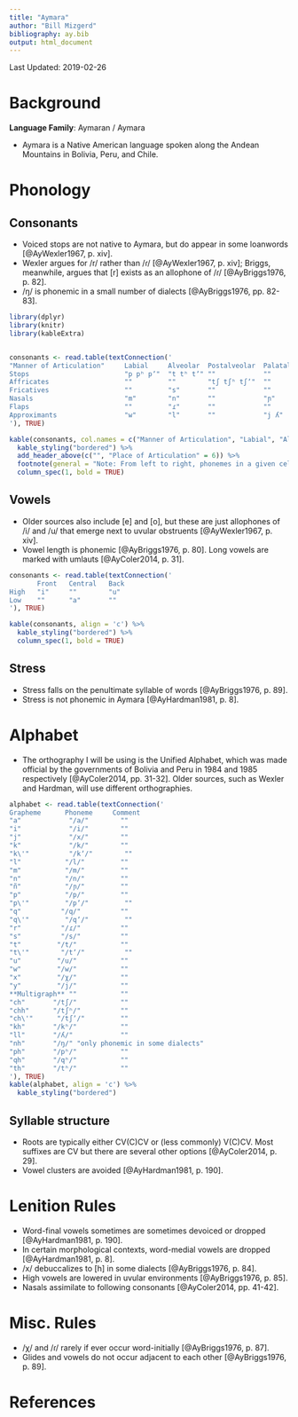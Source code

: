 ```yaml
---
title: "Aymara"
author: "Bill Mizgerd"
bibliography: ay.bib
output: html_document
---
```


Last Updated: 2019-02-26

# Background

**Language Family**: Aymaran / Aymara

* Aymara is a Native American language spoken along the Andean Mountains in Bolivia, Peru, and Chile.

# Phonology

## Consonants

* Voiced stops are not native to Aymara, but do appear in some loanwords [@AyWexler1967, p. xiv].
* Wexler argues for /r/ rather than /ɾ/ [@AyWexler1967, p. xiv]; Briggs, meanwhile, argues that [r] exists as an allophone of /ɾ/ [@AyBriggs1976, p. 82].
* /ŋ/ is phonemic in a small number of dialects [@AyBriggs1976, pp. 82-83].

```r

library(dplyr)
library(knitr)
library(kableExtra)


consonants <- read.table(textConnection('
"Manner of Articulation"     Labial     Alveolar  Postalveolar  Palatal   Velar     Uvular
Stops                        "p pʰ pʼ"  "t tʰ tʼ" ""            ""        "k kʰ kʼ" "q qʰ qʼ"
Affricates                   ""         ""        "tʃ tʃʰ tʃʼ"  ""        ""        ""
Fricatives                   ""         "s"       ""            ""        "x"       "χ"
Nasals                       "m"        "n"       ""            "ɲ"       ""        ""
Flaps                        ""         "ɾ"       ""            ""        ""        ""
Approximants                 "w"        "l"       ""            "j ʎ"     ""        ""
'), TRUE)

kable(consonants, col.names = c("Manner of Articulation", "Labial", "Alveolar", "Postalveolar", "Palatal", "Velar", "Uvular"), align = 'c') %>%
  kable_styling("bordered") %>%
  add_header_above(c("", "Place of Articulation" = 6)) %>%
  footnote(general = "Note: From left to right, phonemes in a given cell are plain, aspirated, and ejective; the exception is in the approximants row, where the phoneme on the right of a cell is lateral.", general_title = "") %>%
  column_spec(1, bold = TRUE)
```

## Vowels

* Older sources also include [e] and [o], but these are just allophones of /i/ and /u/ that emerge next to uvular obstruents [@AyWexler1967, p. xiv].
* Vowel length is phonemic [@AyBriggs1976, p. 80]. Long vowels are marked with umlauts [@AyColer2014, p. 31].

```r
consonants <- read.table(textConnection('
       Front   Central   Back
High   "i"     ""        "u"
Low    ""      "a"       ""
'), TRUE)

kable(consonants, align = 'c') %>%
  kable_styling("bordered") %>%
  column_spec(1, bold = TRUE)
```

## Stress

* Stress falls on the penultimate syllable of words [@AyBriggs1976, p. 89].
* Stress is not phonemic in Aymara [@AyHardman1981, p. 8].

# Alphabet

* The orthography I will be using is the Unified Alphabet, which was made official by the governments of Bolivia and Peru in 1984 and 1985 respectively [@AyColer2014, pp. 31-32]. Older sources, such as Wexler and Hardman, will use different orthographies.

```r

alphabet <- read.table(textConnection('
Grapheme      Phoneme     Comment
"a"            "/a/"        ""
"i"            "/i/"        ""
"j"            "/x/"        ""
"k"            "/k/"        ""
"k\'"          "/kʼ/"        ""
"l"           "/l/"         ""
"m"           "/m/"         ""
"n"           "/n/"         ""
"ñ"           "/ɲ/"         ""
"p"           "/p/"         ""
"p\'"         "/pʼ/"         ""
"q"          "/q/"          ""
"q\'"         "/qʼ/"         ""
"r"          "/ɾ/"          ""
"s"          "/s/"          ""
"t"         "/t/"           ""
"t\'"        "/tʼ/"          ""
"u"         "/u/"           ""
"w"         "/w/"           ""
"x"         "/χ/"           ""
"y"         "/j/"           ""
**Multigraph** ""           ""
"ch"       "/tʃ/"           ""
"chh"      "/tʃʰ/"          ""
"ch\'"      "/tʃʼ/"         ""
"kh"       "/kʰ/"           ""
"ll"       "/ʎ/"            ""
"nh"       "/ŋ/" "only phonemic in some dialects"
"ph"       "/pʰ/"           ""
"qh"       "/qʰ/"           ""
"th"       "/tʰ/"           ""
'), TRUE)
kable(alphabet, align = 'c') %>%
  kable_styling("bordered")
```

## Syllable structure

* Roots are typically either CV(C)CV or (less commonly) V(C)CV. Most suffixes are CV but there are several other options [@AyColer2014, p. 29].
* Vowel clusters are avoided [@AyHardman1981, p. 190].

# Lenition Rules

* Word-final vowels sometimes are sometimes devoiced or dropped [@AyHardman1981, p. 190].
* In certain morphological contexts, word-medial vowels are dropped [@AyHardman1981, p. 8].
* /x/ debuccalizes to [h] in some dialects [@AyBriggs1976, p. 84].
* High vowels are lowered in uvular environments [@AyBriggs1976, p. 85].
* Nasals assimilate to following consonants [@AyColer2014, pp. 41-42].

# Misc. Rules

* /χ/ and /ɾ/ rarely if ever occur word-initially [@AyBriggs1976, p. 87].
* Glides and vowels do not occur adjacent to each other [@AyBriggs1976, p. 89].

# References

